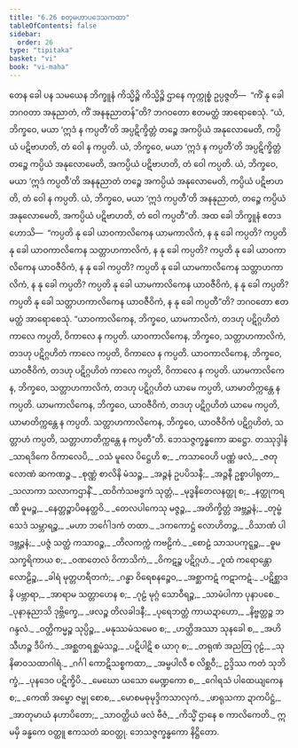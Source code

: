 ```yaml
---
title: "6.26 စတုမဟာပဒေသကထာ"
tableOfContents: false
sidebar:
  order: 26
type: "tipitaka"
basket: "vi"
book: "vi-maha"
---
```



<DynamicBreadcrumb />

<Division number="305" book="vi-maha" e="ch" v="3" p="348">

<Paragraph number="1367" book="vi-maha">
တေန ခေါ ပန သမယေန ဘိက္ခူနံ ကိသ္မိဉ္စိ ကိသ္မိဉ္စိ ဌာနေ ကုက္ကုစ္စံ ဥပ္ပဇ္ဇတိ—  “ကိံ နု ခေါ ဘဂဝတာ အနုညာတံ, ကိံ အနနုညာတန်”တိ? ဘဂဝတော ဧတမတ္ထံ အာရောစေသုံ. “ယံ, ဘိက္ခဝေ, မယာ ‘ဣဒံ န ကပ္ပတီ’တိ အပ္ပဋိက္ခိတ္တံ တဉ္စေ အကပ္ပိယံ အနုလောမေတိ, ကပ္ပိယံ ပဋိဗာဟတိ, တံ ဝေါ န ကပ္ပတိ. ယံ, ဘိက္ခဝေ, မယာ ‘ဣဒံ န ကပ္ပတီ’တိ အပ္ပဋိက္ခိတ္တံ တဉ္စေ ကပ္ပိယံ အနုလောမေတိ, အကပ္ပိယံ ပဋိဗာဟတိ, တံ ဝေါ ကပ္ပတိ. ယံ, ဘိက္ခဝေ, မယာ ‘ဣဒံ ကပ္ပတီ’တိ အနနုညာတံ တဉ္စေ အကပ္ပိယံ အနုလောမေတိ, ကပ္ပိယံ ပဋိဗာဟတိ, တံ ဝေါ န ကပ္ပတိ. ယံ, ဘိက္ခဝေ, မယာ ‘ဣဒံ ကပ္ပတီ’တိ အနနုညာတံ, တဉ္စေ ကပ္ပိယံ အနုလောမေတိ, အကပ္ပိယံ ပဋိဗာဟတိ, တံ ဝေါ ကပ္ပတီ”တိ.
</Paragraph>

<Paragraph number="1368" book="vi-maha">
အထ ခေါ ဘိက္ခူနံ ဧတဒဟောသိ—  “ကပ္ပတိ နု ခေါ ယာဝကာလိကေန ယာမကာလိကံ, န နု ခေါ ကပ္ပတိ? ကပ္ပတိ နု ခေါ ယာဝကာလိကေန သတ္တာဟကာလိကံ, န နု ခေါ ကပ္ပတိ? ကပ္ပတိ နု ခေါ ယာဝကာလိကေန ယာဝဇီဝိကံ, န နု ခေါ ကပ္ပတိ? ကပ္ပတိ နု ခေါ ယာမကာလိကေန သတ္တာဟကာလိကံ, န နု ခေါ ကပ္ပတိ? ကပ္ပတိ နု ခေါ ယာမကာလိကေန ယာဝဇီဝိကံ, န နု ခေါ ကပ္ပတိ? ကပ္ပတိ နု ခေါ သတ္တာဟကာလိကေန ယာဝဇီဝိကံ, န နု ခေါ ကပ္ပတီ”တိ? ဘဂဝတော ဧတမတ္ထံ အာရောစေသုံ.
</Paragraph>

<Paragraph number="1369" book="vi-maha">
“ယာဝကာလိကေန, ဘိက္ခဝေ, ယာမကာလိကံ, တဒဟု ပဋိဂ္ဂဟိတံ ကာလေ ကပ္ပတိ, ဝိကာလေ န ကပ္ပတိ. ယာဝကာလိကေန, ဘိက္ခဝေ, သတ္တာဟကာလိကံ, တဒဟု ပဋိဂ္ဂဟိတံ ကာလေ ကပ္ပတိ, ဝိကာလေ န ကပ္ပတိ. ယာဝကာလိကေန, ဘိက္ခဝေ, ယာဝဇီဝိကံ, တဒဟု ပဋိဂ္ဂဟိတံ ကာလေ ကပ္ပတိ, ဝိကာလေ န ကပ္ပတိ. ယာမကာလိကေန, ဘိက္ခဝေ, သတ္တာဟကာလိကံ, တဒဟု ပဋိဂ္ဂဟိတံ ယာမေ ကပ္ပတိ, ယာမာတိက္ကန္တေ န ကပ္ပတိ. ယာမကာလိကေန, ဘိက္ခဝေ, ယာဝဇီဝိကံ, တဒဟု ပဋိဂ္ဂဟိတံ ယာမေ ကပ္ပတိ, ယာမာတိက္ကန္တေ န ကပ္ပတိ. သတ္တာဟကာလိကေန, ဘိက္ခဝေ, ယာဝဇီဝိကံ ပဋိဂ္ဂဟိတံ, သတ္တာဟံ ကပ္ပတိ, သတ္တာဟာတိက္ကန္တေ န ကပ္ပတီ”တိ.

</Paragraph>
</Division>

<Paragraph number="1370" type="center" book="vi-maha">
ဘေသဇ္ဇက္ခန္ဓကော ဆဋ္ဌော.



</Paragraph>

<Paragraph number="1371" type="center" book="vi-maha">
တဿုဒ္ဒါနံ


</Paragraph>

<Paragraph number="1372" type="verses" book="vi-maha">
_သာရဒိကေ ဝိကာလေပိ,_  
_ဝသံ မူလေ ပိဋ္ဌေဟိ စ;_  
_ကသာဝေဟိ ပဏ္ဏံ ဖလံ,_  
_ဇတု လောဏံ ဆကဏဉ္စ._  

</Paragraph>

<Paragraph number="1373" type="verses" book="vi-maha">
_စုဏ္ဏံ စာလိနိ မံသဉ္စ,_  
_အဉ္ဇနံ ဥပပိသနီ;_  
_အဉ္ဇနီ ဥစ္စာပါရုတာ,_  
_သလာကာ သလာကဌာနိံ._  

</Paragraph>

<Paragraph number="1374" type="verses" book="vi-maha">
_ထဝိကံသဗဒ္ဓကံ သုတ္တံ,_  
_မုဒ္ဓနိတေလနတ္ထု စ;_  
_နတ္ထုကရဏီ ဓူမဉ္စ,_  
_နေတ္တဉ္စာပိဓနတ္ထဝိ._  

</Paragraph>

<Paragraph number="1375" type="verses" book="vi-maha">
_တေလပါကေသု မဇ္ဇဉ္စ,_  
_အတိက္ခိတ္တံ အဗ္ဘဉ္ဇနံ;_  
_တုမ္ဗံ သေဒံ သမ္ဘာရဉ္စ,_  
_မဟာ ဘင်္ဂေါဒကံ တထာ._  

</Paragraph>

<Paragraph number="1376" type="verses" book="vi-maha">
_ဒကကောဋ္ဌံ လောဟိတဉ္စ,_  
_ဝိသာဏံ ပါဒဗ္ဘဉ္ဇနံ;_  
_ပဇ္ဇံ သတ္ထံ ကသာဝဉ္စ,_  
_တိလကက္ကံ ကဗဠိကံ._  

</Paragraph>

<Paragraph number="1377" type="verses" book="vi-maha">
_စောဠံ သာသပကုဋ္ဋဉ္စ,_  
_ဓူမ သက္ခရိကာယ စ;_  
_ဝဏတေလံ ဝိကာသိကံ,_  
_ဝိကဋဉ္စ ပဋိဂ္ဂဟံ._  

</Paragraph>

<Paragraph number="1378" type="verses" book="vi-maha">
_ဂူထံ ကရောန္တော လောဠိဉ္စ,_  
_ခါရံ မုတ္တဟရီတကံ;_  
_ဂန္ဓာ ဝိရေစနဉ္စေဝ,_  
_အစ္ဆာကဋံ ကဋာကဋံ._  

</Paragraph>

<Paragraph number="1379" type="verses" book="vi-maha">
_ပဋိစ္ဆာဒနိ ပဗ္ဘာရာ,_  
_အာရာမ သတ္တာဟေန စ;_  
_ဂုဠံ မုဂ္ဂံ သောဝီရဉ္စ,_  
_သာမံပါကာ ပုနာပစေ._  

</Paragraph>

<Paragraph number="1380" type="verses" book="vi-maha">
_ပုနာနုညာသိ ဒုဗ္ဘိက္ခေ,_  
_ဖလဉ္စ တိလခါဒနီ;_  
_ပုရေဘတ္တံ ကာယဍာဟော,_  
_နိဗ္ဗတ္တဉ္စ ဘဂန္ဒလံ._  

</Paragraph>

<Paragraph number="1381" type="verses" book="vi-maha">
_ဝတ္ထိကမ္မဉ္စ သုပ္ပိဉ္စ,_  
_မနုဿမံသမေဝ စ;_  
_ဟတ္ထိအဿာ သုနခေါ စ,_  
_အဟိ သီဟဉ္စ ဒီပိကံ._  

</Paragraph>

<Paragraph number="1382" type="verses" book="vi-maha">
_အစ္ဆတရစ္ဆမံသဉ္စ,_  
_ပဋိပါဋိ စ ယာဂု စ;_  
_တရုဏံ အညတြ ဂုဠံ,_  
_သုနိဓာဝသထာဂါရံ._  

</Paragraph>

<Paragraph number="1383" type="verses" book="vi-maha">
_ဂင်္ဂါ ကောဋိသစ္စကထာ,_  
_အမ္ဗပါလီ စ လိစ္ဆဝီ;_  
ဥဒ္ဒိဿ ကတံ သုဘိက္ခံ,_  
_ပုနဒေဝ ပဋိက္ခိပိ._  

</Paragraph>

<Paragraph number="1384" type="verses" book="vi-maha">
_မေဃော ယသော မေဏ္ဍကော စ,_  
_ဂေါရသံ ပါထေယျကေန စ;_  
_ကေဏိ အမ္ဗော ဇမ္ဗု စောစ,_  
_မောစမဓုမုဒ္ဒိကသာလုကံ._  

</Paragraph>

<Paragraph number="1385" type="verses" book="vi-maha">
_ဖာရုသကာ ဍာကပိဋ္ဌံ,_  
_အာတုမာယံ နဟာပိတော;_  
_သာဝတ္ထိယံ ဖလံ ဗီဇံ,_  
_ကိသ္မိံ ဌာနေ စ ကာလိကေတိ._  


</Paragraph>

<Paragraph number="1386" type="center" book="vi-maha">
ဣမမှိ ခန္ဓကေ ဝတ္ထူ ဧကသတံ ဆဝတ္ထု.



</Paragraph>

<Paragraph number="1387" type="center" book="vi-maha">
ဘေသဇ္ဇက္ခန္ဓကော နိဋ္ဌိတော.
</Paragraph>